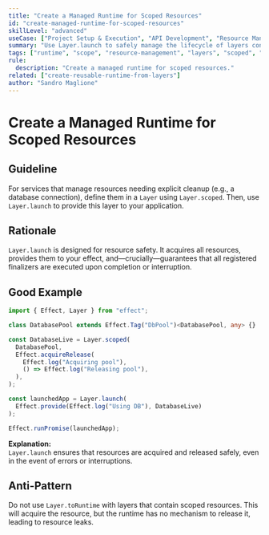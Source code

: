 ```yaml
---
title: "Create a Managed Runtime for Scoped Resources"
id: "create-managed-runtime-for-scoped-resources"
skillLevel: "advanced"
useCase: ["Project Setup & Execution", "API Development", "Resource Management"]
summary: "Use Layer.launch to safely manage the lifecycle of layers containing scoped resources, ensuring finalizers are always run."
tags: ["runtime", "scope", "resource-management", "layers", "scoped", "finalizer", "launch"]
rule:
  description: "Create a managed runtime for scoped resources."
related: ["create-reusable-runtime-from-layers"]
author: "Sandro Maglione"
---
```


# Create a Managed Runtime for Scoped Resources

## Guideline

For services that manage resources needing explicit cleanup (e.g., a database
connection), define them in a `Layer` using `Layer.scoped`. Then, use
`Layer.launch` to provide this layer to your application.

## Rationale

`Layer.launch` is designed for resource safety. It acquires all resources,
provides them to your effect, and—crucially—guarantees that all registered
finalizers are executed upon completion or interruption.

## Good Example

```typescript
import { Effect, Layer } from "effect";

class DatabasePool extends Effect.Tag("DbPool")<DatabasePool, any> {}

const DatabaseLive = Layer.scoped(
  DatabasePool,
  Effect.acquireRelease(
    Effect.log("Acquiring pool"),
    () => Effect.log("Releasing pool"),
  ),
);

const launchedApp = Layer.launch(
  Effect.provide(Effect.log("Using DB"), DatabaseLive)
);

Effect.runPromise(launchedApp);
```

**Explanation:**  
`Layer.launch` ensures that resources are acquired and released safely, even
in the event of errors or interruptions.

## Anti-Pattern

Do not use `Layer.toRuntime` with layers that contain scoped resources. This
will acquire the resource, but the runtime has no mechanism to release it,
leading to resource leaks.
